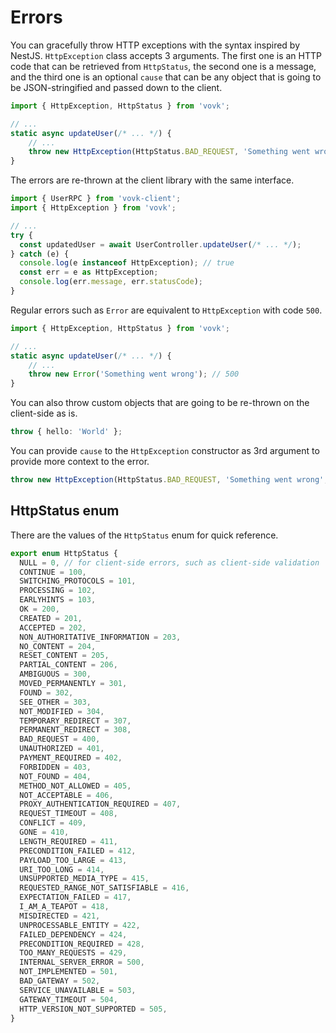 # Errors

You can gracefully throw HTTP exceptions with the syntax inspired by NestJS. `HttpException` class accepts 3 arguments. The first one is an HTTP code that can be retrieved from `HttpStatus`, the second one is a message, and the third one is an optional `cause` that can be any object that is going to be JSON-stringified and passed down to the client.

```ts
import { HttpException, HttpStatus } from 'vovk';

// ...
static async updateUser(/* ... */) {
    // ...
    throw new HttpException(HttpStatus.BAD_REQUEST, 'Something went wrong');
}
```

The errors are re-thrown at the client library with the same interface.

```ts
import { UserRPC } from 'vovk-client';
import { HttpException } from 'vovk';

// ...
try {
  const updatedUser = await UserController.updateUser(/* ... */);
} catch (e) {
  console.log(e instanceof HttpException); // true
  const err = e as HttpException;
  console.log(err.message, err.statusCode);
}
```

Regular errors such as `Error` are equivalent to `HttpException` with code `500`.

```ts
import { HttpException, HttpStatus } from 'vovk';

// ...
static async updateUser(/* ... */) {
    // ...
    throw new Error('Something went wrong'); // 500
}
```

You can also throw custom objects that are going to be re-thrown on the client-side as is.

```ts
throw { hello: 'World' };
```

You can provide `cause` to the `HttpException` constructor as 3rd argument to provide more context to the error.

```ts
throw new HttpException(HttpStatus.BAD_REQUEST, 'Something went wrong', { hello: 'World' });
```

## HttpStatus enum

There are the values of the `HttpStatus` enum for quick reference.

```ts
export enum HttpStatus {
  NULL = 0, // for client-side errors, such as client-side validation
  CONTINUE = 100,
  SWITCHING_PROTOCOLS = 101,
  PROCESSING = 102,
  EARLYHINTS = 103,
  OK = 200,
  CREATED = 201,
  ACCEPTED = 202,
  NON_AUTHORITATIVE_INFORMATION = 203,
  NO_CONTENT = 204,
  RESET_CONTENT = 205,
  PARTIAL_CONTENT = 206,
  AMBIGUOUS = 300,
  MOVED_PERMANENTLY = 301,
  FOUND = 302,
  SEE_OTHER = 303,
  NOT_MODIFIED = 304,
  TEMPORARY_REDIRECT = 307,
  PERMANENT_REDIRECT = 308,
  BAD_REQUEST = 400,
  UNAUTHORIZED = 401,
  PAYMENT_REQUIRED = 402,
  FORBIDDEN = 403,
  NOT_FOUND = 404,
  METHOD_NOT_ALLOWED = 405,
  NOT_ACCEPTABLE = 406,
  PROXY_AUTHENTICATION_REQUIRED = 407,
  REQUEST_TIMEOUT = 408,
  CONFLICT = 409,
  GONE = 410,
  LENGTH_REQUIRED = 411,
  PRECONDITION_FAILED = 412,
  PAYLOAD_TOO_LARGE = 413,
  URI_TOO_LONG = 414,
  UNSUPPORTED_MEDIA_TYPE = 415,
  REQUESTED_RANGE_NOT_SATISFIABLE = 416,
  EXPECTATION_FAILED = 417,
  I_AM_A_TEAPOT = 418,
  MISDIRECTED = 421,
  UNPROCESSABLE_ENTITY = 422,
  FAILED_DEPENDENCY = 424,
  PRECONDITION_REQUIRED = 428,
  TOO_MANY_REQUESTS = 429,
  INTERNAL_SERVER_ERROR = 500,
  NOT_IMPLEMENTED = 501,
  BAD_GATEWAY = 502,
  SERVICE_UNAVAILABLE = 503,
  GATEWAY_TIMEOUT = 504,
  HTTP_VERSION_NOT_SUPPORTED = 505,
}
```
